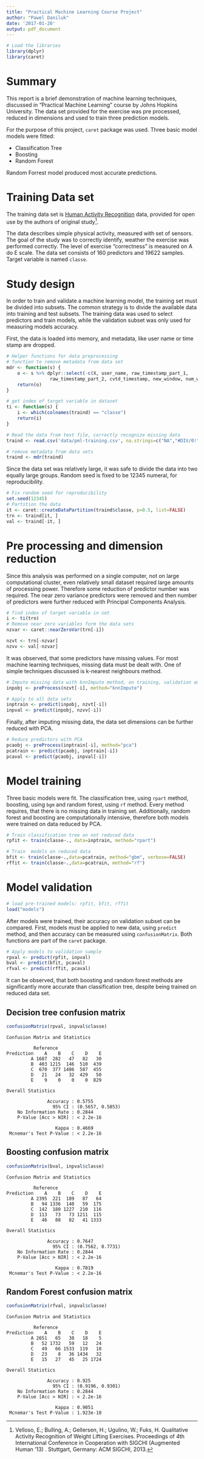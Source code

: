 ---
title: "Practical Machine Learning Course Project"
author: "Pawel Daniluk"
date: '2017-01-20'
output: pdf_document
---

```{r, setup, include=FALSE}

# Load the libraries
library(dplyr)
library(caret)
```

# Summary 

This report is a brief demonstration of machine learning techniques, discussed in "Practical Machine Learning" course by Johns Hopkins University. The data set provided for the exercise was pre processed, reduced in dimensions and used to train three prediction models.

For the purpose of this project, `caret` package was used. Three basic model models were fitted:

-   Classification Tree
-   Boosting
-   Random Forest

Random Forrest model produced most accurate predictions.

# Training Data set

The training data set is [Human Activity Recognition](http://groupware.les.inf.puc-rio.br/har#weight_lifting_exercises) data, provided for open use by the authors of original study[^1].

The data describes simple physical activity, measured with set of sensors. The goal of the study was to correctly identify, weather the exercise was performed correctly. The level of exercise "correctness" is measured on A do E scale. The data set consists of 160 predictors and 19622 samples. Target variable is named `classe`. 

[^1]: Velloso, E.; Bulling, A.; Gellersen, H.; Ugulino, W.; Fuks, H. Qualitative Activity Recognition of Weight Lifting Exercises. Proceedings of 4th International Conference in Cooperation with SIGCHI (Augmented Human '13) . Stuttgart, Germany: ACM SIGCHI, 2013. 

# Study design 

In order to train and validate a machine learning model, the training set must be divided into subsets. The common strategy is to divide the available data into training and test subsets. The training data was used to select predictors and train models, while the validation subset was only used for measuring models accuracy.

First, the data is loaded into memory, and metadata, like user name or time stamp are dropped.

```{r, dat, cache=TRUE}
# Helper functions for data preprocessing
# function to remove metadata from data set 
mdr <- function(s) {
    o <- s %>% dplyr::select(-c(X, user_name, raw_timestamp_part_1, 
                raw_timestamp_part_2, cvtd_timestamp, new_window, num_window))
    return(o)
}

# get index of target variable in dataset
ti <- function(s) {
    i <- which(colnames(traind) == "classe")
    return(i)
}

# Read the data from text file, correctly recognize missing data
traind <- read.csv('data/pml-training.csv', na.strings=c("NA","#DIV/0!",""))

# remove metadata from data sets
traind <- mdr(traind)
```

Since the data set was relatively large, it was safe to divide the data into two equally large groups. Random seed is fixed to be 12345 numeral, for reproducibility.

```{r, datapart}
# Fix random seed for reproducibility
set.seed(12345)
# Partition the data
it <- caret::createDataPartition(traind$classe, p=0.5, list=FALSE)
trn <- traind[it, ]
val <- traind[-it, ]
```

# Pre processing and dimension reduction

Since this analysis was performed on a single computer, not on large computational cluster, even relatively small dataset required large amounts of processing power. Therefore some reduction of predictor number was required. The near zero variance predictors were removed and then number of predictors were further reduced with Principal Components Analysis.

```{r, dimred}
# find index of target variable in set 
i <- ti(trn)
# Remove near zero variables form the data sets
nzvar <- caret::nearZeroVar(trn[-i])

nzvt <- trn[-nzvar]
nzvv <- val[-nzvar]
```
It was observed, that some predictors have missing values. For most machine learning techniques, missing data must be dealt with. One of simple techniques discussed is k-nearest neighbours method.

```{r, inp}
# Impute missing data with knnImpute method, on training, validation and new data
inpobj <- preProcess(nzvt[-i], method="knnImpute")

# Apply to all data sets
inptrain <- predict(inpobj, nzvt[-i])
inpval <- predict(inpobj, nzvv[-i])
```

Finally, after imputing missing data, the data set dimensions can be further reduced with PCA.

```{r, pca}
# Reduce predictors with PCA
pcaobj <- preProcess(inptrain[-i], method="pca")
pcatrain <- predict(pcaobj, inptrain[-i])
pcaval <- predict(pcaobj, inpval[-i])
```

# Model training

Three basic models were fit. The classification tree, using `rpart` method, boosting, using `bgm` and random forest, using `rf` method. Every method requires, that there is no missing data in training set. Additionally, random forest and boosting are computationally intensive, therefore both models were trained on data reduced by PCA.

```{r, train, eval=FALSE}
# Train classification tree on not reduced data
rpfit <- train(classe~., data=inptrain, method="rpart")

# Train  models on reduced data
bfit <- train(classe~.,data=pcatrain, method="gbm", verbose=FALSE)
rffit <- train(classe~.,data=pcatrain, method="rf")
```

# Model validation

```{r, modload, include=FALSE}
# load pre-trained models: rpfit, bfit, rffit
load("models")
```

After models were trained, their accuracy on validation subset can be compared. First, models must be applied to new data, using `predict` method, and then accuracy can be measured using `confusionMatrix`. Both functions are part of the `caret` package.

```{r, pred, cache=TRUE, warning=FALSE, message=FALSE}
# Apply models to validation sample
rpval <- predict(rpfit, inpval)
bval <- predict(bfit, pcaval)
rfval <- predict(rffit, pcaval)
```

It can be observed, that both boosting and random forest methods are significantly more accurate than classification tree, despite being trained on reduced data set. 

## Decision tree confusion matrix

```{r, rpc, eval=FALSE}
confusionMatrix(rpval, inpval$classe)
```
```
Confusion Matrix and Statistics

          Reference
Prediction    A    B    C    D    E
         A 1687  282   47   82   30
         B  403 1215  146  510  439
         C  670  377 1486  587  455
         D   21   24   32  429   50
         E    9    0    0    0  829

Overall Statistics
                                          
               Accuracy : 0.5755          
                 95% CI : (0.5657, 0.5853)
    No Information Rate : 0.2844          
    P-Value [Acc > NIR] : < 2.2e-16       
                                          
                  Kappa : 0.4669          
 Mcnemar's Test P-Value : < 2.2e-16
```

## Boosting confusion matrix

```{r, bc, eval=FALSE}
confusionMatrix(bval, inpval$classe)
```

```
Confusion Matrix and Statistics

          Reference
Prediction    A    B    C    D    E
         A 2395  221  189   87   64
         B   94 1336  140   59  175
         C  142  180 1227  210  116
         D  113   73   73 1211  115
         E   46   88   82   41 1333

Overall Statistics
                                          
               Accuracy : 0.7647          
                 95% CI : (0.7562, 0.7731)
    No Information Rate : 0.2844          
    P-Value [Acc > NIR] : < 2.2e-16       
                                          
                  Kappa : 0.7019          
 Mcnemar's Test P-Value : < 2.2e-16
```

## Random Forest confusion matrix

```{r, rfc, eval=FALSE}
confusionMatrix(rfval, inpval$classe)
```

```
Confusion Matrix and Statistics

          Reference
Prediction    A    B    C    D    E
         A 2651   65   38   18    5
         B   52 1732   59   12   24
         C   49   66 1533  119   18
         D   23    8   36 1434   32
         E   15   27   45   25 1724

Overall Statistics
                                          
               Accuracy : 0.925           
                 95% CI : (0.9196, 0.9301)
    No Information Rate : 0.2844          
    P-Value [Acc > NIR] : < 2.2e-16       
                                          
                  Kappa : 0.9051          
 Mcnemar's Test P-Value : 1.923e-10
```

